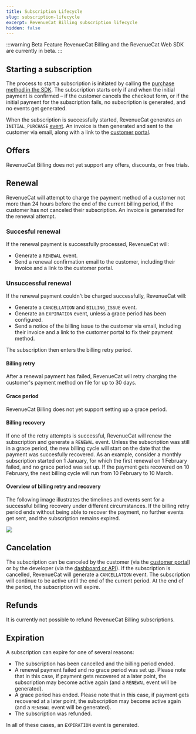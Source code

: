 ```yaml
---
title: Subscription Lifecycle
slug: subscription-lifecycle
excerpt: RevenueCat Billing subscription lifecycle
hidden: false
---
```

:::warning Beta Feature
RevenueCat Billing and the RevenueCat Web SDK are currently in beta.
:::
## Starting a subscription
The process to start a subscription is initiated by calling the [purchase method in the SDK](/web/revenuecat-billing#purchasing-a-package). The subscription starts only if and when the initial payment is confirmed – if the customer cancels the checkout form, or if the initial payment for the subscription fails, no subscription is generated, and no events get generated. 

When the subscription is successfully started, RevenueCat generates an `INITIAL_PURCHASE` [event](/integrations/webhooks/event-types-and-fields). An invoice is then generated and sent to the customer via email, along with a link to the [customer portal](./customer-portal).

## Offers
RevenueCat Billing does not yet support any offers, discounts, or free trials.

## Renewal
RevenueCat will attempt to charge the payment method of a customer not more than 24 hours before the end of the current billing period, if the customer has not canceled their subscription. An invoice is generated for the renewal attempt. 

### Succesful renewal

If the renewal payment is successfully processed, RevenueCat will:
* Generate a `RENEWAL` event.
* Send a renewal confirmation email to the customer, including their invoice and a link to the customer portal.

### Unsuccessful renewal

If the renewal payment couldn't be charged successfully, RevenueCat will:
* Generate a `CANCELLATION` and `BILLING_ISSUE` event.
* Generate an `EXPIRATION` event, unless a grace period has been configured.
* Send a notice of the billing issue to the customer via email, including their invoice and a link to the customer portal to fix their payment method.

The subscription then enters the billing retry period.

#### Billing retry
After a renewal payment has failed, RevenueCat will retry charging the customer's payment method on file for up to 30 days.

#### Grace period
RevenueCat Billing does not yet support setting up a grace period.

#### Billing recovery
If one of the retry attempts is successful, RevenueCat will renew the subscription and generate a `RENEWAL` event. Unless the subscription was still in a grace period, the new billing cycle will start on the date that the payment was succesfully recovered. As an example, consider a monthly subscription started on 1 January, for which the first renewal on 1 February failed, and no grace period was set up. If the payment gets recovered on 10 February, the next billing cycle will run from 10 February to 10 March.


#### Overview of billing retry and recovery
The following image illustrates the timelines and events sent for a successful billing recovery under different circumstances. If the billing retry period ends without being able to recover the payment, no further events get sent, and the subscription remains expired.

![](/images/rc-billing/billing-retry-and-grace-period.png)

## Cancelation
The subscription can be canceled by the customer (via the [customer portal](./customer-portal)) or by the developer (via the [dashboard or API](./managing-customer-subscriptions)). If the subscription is cancelled, RevenueCat will generate a `CANCELLATION` event. The subscription will continue to be active until the end of the current period. At the end of the period, the subscription will expire.

## Refunds
It is currently not possible to refund RevenueCat Billing subscriptions.

## Expiration
A subscription can expire for one of several reasons:
* The subscription has been cancelled and the billing period ended.
* A renewal payment failed and no grace period was set up. Please note that in this case, if payment gets recovered at a later point, the subscription may become active again (and a `RENEWAL` event will be generated).
* A grace period has ended. Please note that in this case, if payment gets recovered at a later point, the subscription may become active again (and a `RENEWAL` event will be generated).
* The subscription was refunded.

In all of these cases, an `EXPIRATION` event is generated.

